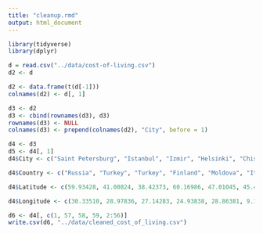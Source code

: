 ```yaml
---
title: "cleanup.rmd"
output: html_document
---
```


```r

library(tidyverse)
library(dplyr)

d = read.csv("../data/cost-of-living.csv")
d2 <- d

d2 <- data.frame(t(d[-1]))
colnames(d2) <- d[, 1]

d3 <- d2
d3 <- cbind(rownames(d3), d3)
rownames(d3) <- NULL
colnames(d3) <- prepend(colnames(d2), "City", before = 1)
```
```r
d4 <- d3
d5 <- d4[, 1]
d4$City <- c("Saint Petersburg", "Istanbul", "Izmir", "Helsinki", "Chisinau", "Milan", "Cairo", "Banja Luka", "Baku", "Guadalajara", "Kathmandu", "Hanoi", "Ho Chi Minh City", "Mexico City", "Rome", "Monterrey", "Yekaterinburg", "Sarajevo", "Kharkiv", "Kiev", "Calgary", "Tunis", "Edmonton", "Amsterdam", "Belgrade", "Odessa", "Paris", "Eindhoven", "Plovdiv", "Thessaloniki", "Ottawa", "Sofia", "Rotterdam", "Varna", "Novi Sad", "Utrecht", "Berlin", "Beirut", "Austin, TX", "Singapore", "Toronto", "Auckland", "Podgorica", "Vancouver", "Tokyo", "Victoria", "Winnipeg", "Boston, MA", "Chicago, IL", "Almaty", "Oslo", "Frankfurt", "Bratislava", "Dallas, TX", "Zagreb", "Hamburg", "Krakow", "Riga", "Gdansk", "Santiago", "Nairobi", "Abu Dhabi", "Houston, TX", "Tbilisi", "Dubai", "Bogota", "Brno", "Munich", "Poznan", "Las Vegas, NV", "London", "Los Angeles, CA", "Panama City", "Seoul", "Warsaw", "Prague", "Wroclaw", "Kuala Lumpur", "New York, NY", "Copenhagen", "Ljubljana", "Chandigarh", "Colombo", "Noida", "Kaunas", "Athens", "Phoenix, AZ", "Hong Kong", "Portland, OR", "Lisbon", "Beijing", "Cape Town", "Tirana", "Porto", "Durban", "Budapest", "Vilnius", "Johannesburg", "Barcelona", "San Diego, CA", "San Francisco, CA", "Lima", "Seattle, WA", "Brasov", "Bucharest", "Tashkent", "Ahmedabad", "Cluj Napoca", "Madrid", "Tallinn", "Bangalore", "Iasi", "Chennai", "Doha", "Delhi", "Gurgaon", "Valencia", "Vienna", "Hyderabad", "Montevideo", "Tel Aviv", "Timisoara", "Taipei", "Kolkata", "Skopje", "Shanghai", "Bangkok", "Mumbai", "Reykjavik", "Amman", "Pune", "Stockholm", "Buenos Aires", "Minsk", "San Jose", "Casablanca", "Lodz", "Montreal", "Sao Paulo", "Gothenburg", "Dublin", "Moscow", "Santo Domingo", "Adelaide", "Zurich", "Yerevan", "Manila", "Brisbane", "Jakarta", "Ankara", "Lviv", "Novosibirsk", "Bursa", "Brussels", "Jerusalem", "Melbourne", "Perth", "Sydney", "Alexandria", "Quito")

d4$Country <- c("Russia", "Turkey", "Turkey", "Finland", "Moldova", "Italy", "Egypt", "Bosnia and Herzegovina", "Azerbaijan", "Mexico", "Nepal", "Vietnam", "Vietnam", "Mexico", "Italy", "Mexico", "Russia", "Bosnia and Herzegovina", "Ukraine", "Ukraine", "Canada", "Tunisia", "Canada", "Netherlands", "Serbia", "Ukraine", "France", "Netherlands", "Bulgaria", "Greece", "Canada", "Bulgaria", "Netherlands", "Bulgaria", "Serbia", "Netherlands", "Germany", "Lebanon", "USA", "Singapore", "Canada", "New Zealand", "Montenegro", "Canada", "Japan", "Canada", "Canada", "USA", "USA", "Kazakhstan", "Norway", "Germany", "Slovakia", "USA", "Croatia", "Germany", "Poland", "Latvia", "Poland", "Chile", "Kenya", "United Arab Emirates", "USA", "Georgia", "United Arab Emirates", "Colombia", "Czech Republic", "Germany", "Poland", "USA", "UK", "USA", "Panama", "South Korea", "Poland", "Czech Republic", "Poland", "Malaysia", "USA", "Denmark", "Slovenia", "India", "Sri Lanka", "India", "Lithuania", "Greece", "USA", "Hong Kong", "USA", "Portugal", "China", "South Africa", "Albania", "Portugal", "South Africa", "Hungary", "Lithuania", "South Africa", "Spain", "USA", "USA", "Peru", "USA", "Romania", "Romania", "Uzbekistan", "India", "Romania", "Spain", "Estonia", "India", "Romania", "India", "Qatar", "India", "India", "Spain", "Austria", "India", "Uruguay", "Israel", "Romania", "Taiwan", "India", "Macedonia", "China", "Thailand", "India", "Iceland", "Jordan", "India", "Sweden", "Argentina", "Belarus", "Costa Rica", "Morocco", "Poland", "Canada", "Brazil", "Sweden", "Ireland", "Russia", "Dominican Republic", "Australia", "Switzerland", "Armenia", "Philippines", "Australia", "Indonesia", "Turkey", "Ukraine", "Russia", "Turkey", "Belgium", "Israel", "Australia", "Australia", "Australia", "Egypt", "Ecuador")

d4$Latitude <- c(59.93428, 41.00824, 38.42373, 60.16986, 47.01045, 45.45863, 30.04442, 44.77218, 40.40926, 20.65970, 27.71725, 21.00312, 10.82310, 19.24647, 41.90270, 25.68661, 56.83893, 43.85626, 49.99350, 50.45010, 51.04473, 36.80649, 53.54612, 52.36670, 44.78657, 46.48253, 48.85661, 51.44164, 42.13541, 40.64006, 45.42153, 42.69771, 51.92442, 43.21405, 45.26714, 52.09074, 52.52001, 33.89379, 30.26715, 1.35208, 43.65323, -36.84846, 42.43042, 49.28273, 35.68040, 48.42842, 49.89514, 42.36008, 41.87811, 43.22201, 59.91387, 50.11092, 48.14860, 32.77666, 45.81501, 53.55108, 50.06465, 56.94965, 54.35203, -33.44889, -1.29207, 24.45388, 29.76043, 41.71514, 25.20485, 4.71099, 49.19506, 48.13513, 52.40637, 36.16994, 51.50735, 34.05223, 8.98238, 37.56654, 52.22968, 50.07554, 51.10789, 3.15695, 40.71278, 55.67610, 46.05695, 30.73331, 6.92708, 28.53552, 54.89852, 37.98381, 33.44838, 22.28247, 45.50511, 38.72225, 39.90420, -33.92487, 41.32755, 41.15794, -29.85868, 47.49791, 54.68716, -26.20410, 41.38506, 32.71574, 37.77493, -12.04637, 47.60621, 45.65798, 44.42677, 41.29950, 23.02251, 46.77121, 40.41678, 59.43696, 12.97160, 47.15845, 13.08268, 25.28545, 28.68627, 28.45950, 39.46991, 48.20817, 17.38504, -34.81816, 32.08530, 45.74887, 25.03297, 22.57265, 42.00503, 31.23042, 13.75633, 19.07598, 64.14658, 31.95395, 18.52043, 59.32932, -34.60368, 53.90060, 9.91297, 33.57311, 51.75925, 45.50169, -23.54318, 57.70887, 53.34981, 55.75583, 18.48606, -34.92850, 47.37689, 40.18720, 14.60905, -27.46977, -6.20876, 39.93336, 49.83968, 55.00835, 40.18853, 50.85034, 31.76832, -37.81363, -31.95053, -33.86882, 31.20009, -0.18065)

d4$Longitude <- c(30.33510, 28.97836, 27.14283, 24.93838, 28.86381, 9.18187, 31.23571, 17.19100, 49.86709, -103.34961, 85.32396, 105.82014, 106.62966, -99.10135, 12.49624, -100.31611, 60.60570, 18.41308, 36.23038, 30.52340, -114.07188, 10.18153, -113.49382, 4.89454, 20.44892, 30.72331, 2.35222, 5.46972, 24.74529, 22.94442, -75.69719, 23.32187, 4.47773, 27.91473, 19.83355, 5.12142, 13.40495, 35.50178, -97.74306, 103.81984, -79.38318, 174.76333, 19.25936, -123.12074, 139.76902, -123.36564, -97.13837, -71.05888, -87.62980, 76.85125, 10.75225, 8.68213, 17.10775, -96.79699, 15.98192, 9.99368, 19.94498, 24.10519, 18.64664, -70.66927, 36.82195, 54.37734, -95.36980, 44.82710, 55.27078, -74.07209, 16.60684, 11.58198, 16.92517, -115.13983, -0.12776, -118.24368, -79.51987, 126.97797, 21.01223, 14.43780, 17.03854, 101.71230, -74.00597, 12.56834, 14.50575, 76.77942, 79.86124, 77.39103, 23.90360, 23.72754, -112.07404, 114.16157, -122.67503, -9.13934, 116.40740, 18.42406, 19.81870, -8.62911, 31.02184, 19.04024, 25.27965, 28.04731, 2.17340, -117.16108, -122.41942, -77.04275, -122.33207, 25.60120, 26.10254, 69.24007, 72.57136, 23.62364, -3.70379, 24.75357, 77.59456, 27.60144, 80.27072, 51.53104, 77.22178, 77.02664, -0.37629, 16.37382, 78.48667, -56.21383, 34.78177, 21.20868, 121.56542, 88.36390, 21.44077, 121.47370, 100.50177, 72.87766, -21.94264, 35.91064, 73.85674, 18.06858, -58.38156, 27.55897, -84.07683, -7.58984, 19.45598, -73.56726, -46.62918, 11.97456, -6.26031, 37.61730, -69.93121, 138.60075, 8.54169, 44.51521, 121.02226, 153.02512, 106.84560, 32.85974, 24.02972, 82.93573, 29.06096, 4.35171, 35.21371, 144.96306, 115.86046, 151.20930, 29.91874, -78.46784)
```
```r
d6 <- d4[, c(1, 57, 58, 59, 2:56)]
write.csv(d6, "../data/cleaned_cost_of_living.csv")
```
